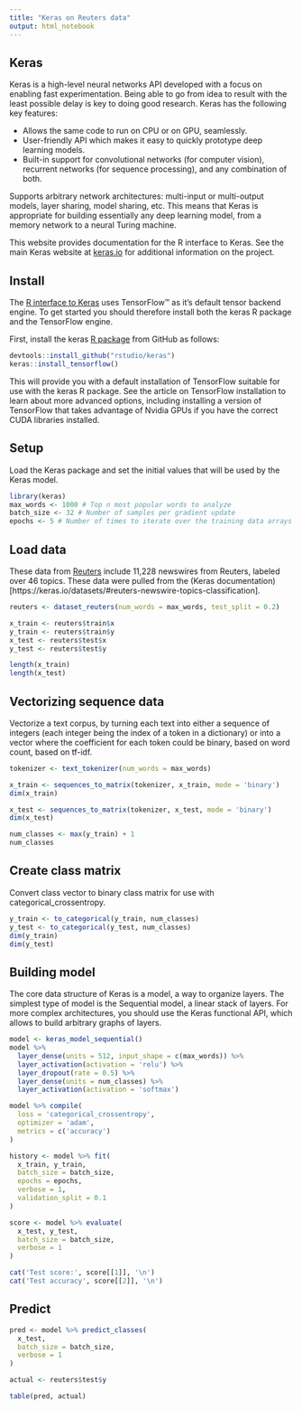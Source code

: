 ```yaml
---
title: "Keras on Reuters data"
output: html_notebook
---
```


## Keras

Keras is a high-level neural networks API developed with a focus on enabling fast experimentation. Being able to go from idea to result with the least possible delay is key to doing good research. Keras has the following key features:

* Allows the same code to run on CPU or on GPU, seamlessly.
* User-friendly API which makes it easy to quickly prototype deep learning models.
* Built-in support for convolutional networks (for computer vision), recurrent networks (for sequence processing), and any combination of both.

Supports arbitrary network architectures: multi-input or multi-output models, layer sharing, model sharing, etc. This means that Keras is appropriate for building essentially any deep learning model, from a memory network to a neural Turing machine.

This website provides documentation for the R interface to Keras. See the main Keras website at [keras.io](https://keras.io) for additional information on the project.

## Install

The [R interface to Keras](https://rstudio.github.io/keras/index.html) uses TensorFlow™ as it’s default tensor backend engine. To get started you should therefore install both the keras R package and the TensorFlow engine.

First, install the keras [R package](https://github.com/rstudio/keras) from GitHub as follows:

```r
devtools::install_github("rstudio/keras")
keras::install_tensorflow()
```

This will provide you with a default installation of TensorFlow suitable for use with the keras R package. See the article on TensorFlow installation to learn about more advanced options, including installing a version of TensorFlow that takes advantage of Nvidia GPUs if you have the correct CUDA libraries installed.

## Setup

Load the Keras package and set the initial values that will be used by the Keras model.

```r
library(keras)
max_words <- 1000 # Top n most popular words to analyze
batch_size <- 32 # Number of samples per gradient update
epochs <- 5 # Number of times to iterate over the training data arrays
```

## Load data

These data from [Reuters](http://www.daviddlewis.com/resources/testcollections/reuters21578/) include 11,228 newswires from Reuters, labeled over 46 topics. These data were pulled from the (Keras documentation)[https://keras.io/datasets/#reuters-newswire-topics-classification].

```r
reuters <- dataset_reuters(num_words = max_words, test_split = 0.2)

x_train <- reuters$train$x
y_train <- reuters$train$y
x_test <- reuters$test$x
y_test <- reuters$test$y

length(x_train)
length(x_test)
```

## Vectorizing sequence data

Vectorize a text corpus, by turning each text into either a sequence of integers (each integer being the index of a token in a dictionary) or into a vector where the coefficient for each token could be binary, based on word count, based on tf-idf.

```r
tokenizer <- text_tokenizer(num_words = max_words)

x_train <- sequences_to_matrix(tokenizer, x_train, mode = 'binary')
dim(x_train)

x_test <- sequences_to_matrix(tokenizer, x_test, mode = 'binary')
dim(x_test)

num_classes <- max(y_train) + 1
num_classes
```

## Create class matrix

Convert class vector to binary class matrix for use with categorical_crossentropy.

```r
y_train <- to_categorical(y_train, num_classes)
y_test <- to_categorical(y_test, num_classes)
dim(y_train)
dim(y_test)
```

## Building model

The core data structure of Keras is a model, a way to organize layers. The simplest type of model is the Sequential model, a linear stack of layers. For more complex architectures, you should use the Keras functional API, which allows to build arbitrary graphs of layers.

```r
model <- keras_model_sequential()
model %>%
  layer_dense(units = 512, input_shape = c(max_words)) %>%
  layer_activation(activation = 'relu') %>%
  layer_dropout(rate = 0.5) %>%
  layer_dense(units = num_classes) %>%
  layer_activation(activation = 'softmax')

model %>% compile(
  loss = 'categorical_crossentropy',
  optimizer = 'adam',
  metrics = c('accuracy')
)

history <- model %>% fit(
  x_train, y_train,
  batch_size = batch_size,
  epochs = epochs,
  verbose = 1,
  validation_split = 0.1
)

score <- model %>% evaluate(
  x_test, y_test,
  batch_size = batch_size,
  verbose = 1
)

cat('Test score:', score[[1]], '\n')
cat('Test accuracy', score[[2]], '\n')
```

## Predict

```r
pred <- model %>% predict_classes(
  x_test,
  batch_size = batch_size,
  verbose = 1
)

actual <- reuters$test$y

table(pred, actual)
```

